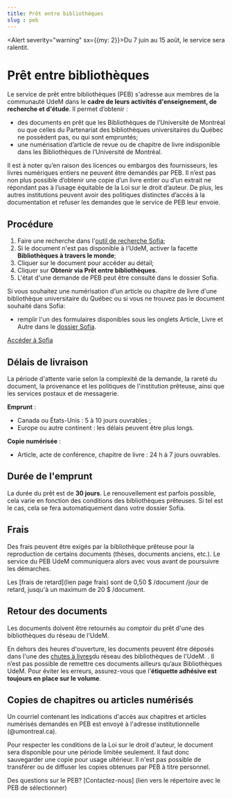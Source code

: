 ```yaml
---
title: Prêt entre bibliothèques
slug : peb
---
```


<Alert severity="warning" sx={{my: 2}}>Du 7 juin au 15 août, le service sera ralentit.</Alert>

# Prêt entre bibliothèques

Le service de prêt entre bibliothèques (PEB) s'adresse aux membres de la communauté UdeM dans le **cadre de leurs activités d'enseignement, de recherche et d'étude**. Il permet d’obtenir :

* des documents en prêt que les Bibliothèques de l’Université de Montréal ou que celles du Partenariat des bibliothèques universitaires du Québec ne possèdent pas, ou qui sont empruntés;
* une numérisation d’article de revue ou de chapitre de livre indisponible dans les Bibliothèques de l’Université de Montréal.

Il est à noter qu’en raison des licences ou embargos des fournisseurs, les livres numériques entiers ne peuvent être demandés par PEB. Il n’est pas non plus possible d’obtenir une copie d’un livre entier ou d’un extrait ne répondant pas à l’usage équitable de la Loi sur le droit d’auteur. De plus, les autres institutions peuvent avoir des politiques distinctes d’accès à la documentation et refuser les demandes que le service de PEB leur envoie.

## Procédure
1. Faire une recherche dans l'[outil de recherche Sofia](https://umontreal.on.worldcat.org/discovery?_gl=1*10019fl*_ga*NDkxNTkxMzE5LjE2MTM0ODU5MzE.*_ga_V8J6YFFD4F*MTczMzQzMjIxMC40MDQuMC4xNzMzNDMyMjEwLjAuMC4w);
2. Si le document n'est pas disponible à l'UdeM, activer la facette **Bibliothèques à travers le monde**;
3. Cliquer sur le document pour accéder au détail;
4. Cliquer sur **Obtenir via Prêt entre bibliothèques**.
5. L'état d'une demande de PEB peut être consulté dans le dossier Sofia.

Si vous souhaitez une numérisation d'un article ou chapitre de livre d'une bibliothèque universitaire du Québec ou si vous ne trouvez pas le document souhaité dans Sofia:

* remplir l'un des formulaires disponibles sous les onglets Article, Livre et Autre dans le [dossier Sofia](https://umontreal.account.worldcat.org/account).

[Accéder à Sofia](https://umontreal.on.worldcat.org/advancedsearch?_gl=1*1rommsb*_ga*NDkxNTkxMzE5LjE2MTM0ODU5MzE.*_ga_V8J6YFFD4F*MTczMzQzMjIxMC40MDQuMC4xNzMzNDMyMjEwLjAuMC4w)

## Délais de livraison
La période d'attente varie selon la complexité de la demande, la rareté du document, la provenance et les politiques de l'institution prêteuse, ainsi que les services postaux et de messagerie.

**Emprunt** :

* Canada ou États-Unis : 5 à 10 jours ouvrables ;
* Europe ou autre continent : les délais peuvent être plus longs.

**Copie numérisée** :

* Article, acte de conférence, chapitre de livre :  24 h à 7 jours ouvrables.

## Durée de l'emprunt
La durée du prêt est de **30 jours**. Le renouvellement est parfois possible, cela varie en fonction des conditions des bibliothèques prêteuses. Si tel est le cas, cela se fera automatiquement dans votre dossier Sofia.

## Frais
Des frais peuvent être exigés par la bibliothèque prêteuse pour la reproduction de certains documents (thèses, documents anciens, etc.). Le service du PEB UdeM communiquera alors avec vous avant de poursuivre les démarches.

Les [frais de retard](lien page frais) sont de 0,50 $ /document /jour de retard, jusqu'à un maximum de 20 $ /document.

## Retour des documents
Les documents doivent être retournés au comptoir du prêt d'une des bibliothèques du réseau de l'UdeM.

En dehors des heures d'ouverture, les documents peuvent être déposés dans l'une des [chutes à livres](./pret-renouvellement-retour/index.mdx#retourner-ses-documents)du réseau des bibliothèques de l'UdeM. . Il n’est pas possible de remettre ces documents ailleurs qu’aux Bibliothèques UdeM. Pour éviter les erreurs, assurez-vous que l'**étiquette adhésive est toujours en place sur le volume**.

## Copies de chapitres ou articles numérisés
Un courriel contenant les indications d'accès aux chapitres et articles numérisés demandés en PEB est envoyé à l'adresse institutionnelle (@umontreal.ca).

Pour respecter les conditions de la Loi sur le droit d'auteur, le document sera disponible pour une période limitée seulement. Il faut donc sauvegarder une copie pour usage ultérieur. Il n'est pas possible de transférer ou de diffuser les copies obtenues par PEB à titre personnel.

Des questions sur le PEB? [Contactez-nous] (lien vers le répertoire avec le PEB de sélectionner)
